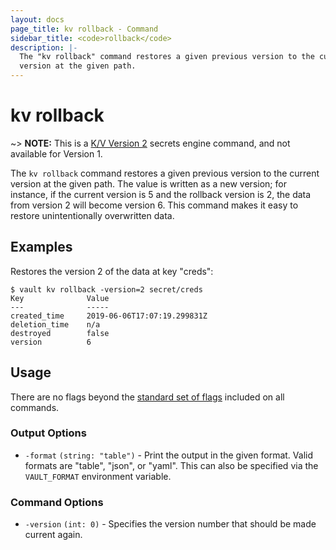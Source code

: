 ```yaml
---
layout: docs
page_title: kv rollback - Command
sidebar_title: <code>rollback</code>
description: |-
  The "kv rollback" command restores a given previous version to the current
  version at the given path.
---
```


# kv rollback

~> **NOTE:** This is a [K/V Version 2](/docs/secrets/kv/kv-v2.html) secrets
engine command, and not available for Version 1.

The `kv rollback` command restores a given previous version to the current
version at the given path. The value is written as a new version; for instance,
if the current version is 5 and the rollback version is 2, the data from version
2 will become version 6. This command makes it easy to restore unintentionally
overwritten data.

## Examples

Restores the version 2 of the data at key "creds":

```text
$ vault kv rollback -version=2 secret/creds
Key              Value
---              -----
created_time     2019-06-06T17:07:19.299831Z
deletion_time    n/a
destroyed        false
version          6
```

## Usage

There are no flags beyond the [standard set of flags](/docs/commands)
included on all commands.

### Output Options

- `-format` `(string: "table")` - Print the output in the given format. Valid
  formats are "table", "json", or "yaml". This can also be specified via the
  `VAULT_FORMAT` environment variable.

### Command Options

- `-version` `(int: 0)` - Specifies the version number that should be made
  current again.
